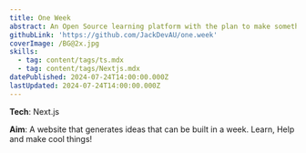 ```yaml
---
title: One Week
abstract: An Open Source learning platform with the plan to make something every week
githubLink: 'https://github.com/JackDevAU/one.week'
coverImage: /BG@2x.jpg
skills:
  - tag: content/tags/ts.mdx
  - tag: content/tags/Nextjs.mdx
datePublished: 2024-07-24T14:00:00.000Z
lastUpdated: 2024-07-24T14:00:00.000Z
---
```


**Tech**: Next.js

**Aim**: A website that generates ideas that can be built in a week. Learn, Help and make cool things!
